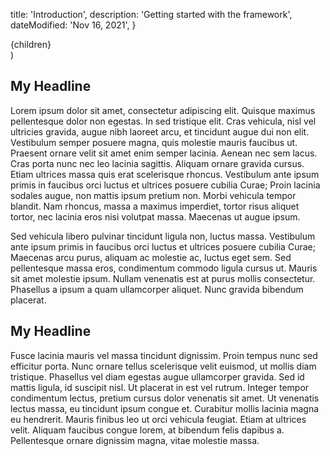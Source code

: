 
  title: 'Introduction',
  description: 'Getting started with the framework',
  dateModified: 'Nov 16, 2021',
}

  <FullPageShell>
    <Article meta={meta}>{children}</Article>
  </FullPageShell>
)

## My Headline

Lorem ipsum dolor sit amet, consectetur adipiscing elit. Quisque maximus
pellentesque dolor non egestas. In sed tristique elit. Cras vehicula, nisl vel
ultricies gravida, augue nibh laoreet arcu, et tincidunt augue dui non elit.
Vestibulum semper posuere magna, quis molestie mauris faucibus ut. Praesent
ornare velit sit amet enim semper lacinia. Aenean nec sem lacus. Cras porta nunc
nec leo lacinia sagittis. Aliquam ornare gravida cursus. Etiam ultrices massa
quis erat scelerisque rhoncus. Vestibulum ante ipsum primis in faucibus orci
luctus et ultrices posuere cubilia Curae; Proin lacinia sodales augue, non
mattis ipsum pretium non. Morbi vehicula tempor blandit. Nam rhoncus, massa a
maximus imperdiet, tortor risus aliquet tortor, nec lacinia eros nisi volutpat
massa. Maecenas ut augue ipsum.

Sed vehicula libero pulvinar tincidunt ligula non, luctus massa. Vestibulum ante
ipsum primis in faucibus orci luctus et ultrices posuere cubilia Curae; Maecenas
arcu purus, aliquam ac molestie ac, luctus eget sem. Sed pellentesque massa
eros, condimentum commodo ligula cursus ut. Mauris sit amet molestie ipsum.
Nullam venenatis est at purus mollis consectetur. Phasellus a ipsum a quam
ullamcorper aliquet. Nunc gravida bibendum placerat.

## My Headline

Fusce lacinia mauris vel massa tincidunt dignissim. Proin tempus nunc sed
efficitur porta. Nunc ornare tellus scelerisque velit euismod, ut mollis diam
tristique. Phasellus vel diam egestas augue ullamcorper gravida. Sed id mattis
ligula, id suscipit nisl. Ut placerat in est vel rutrum. Integer tempor
condimentum lectus, pretium cursus dolor venenatis sit amet. Ut venenatis lectus
massa, eu tincidunt ipsum congue et. Curabitur mollis lacinia magna eu
hendrerit. Mauris finibus leo ut orci vehicula feugiat. Etiam at ultrices velit.
Aliquam faucibus congue lorem, at bibendum felis dapibus a. Pellentesque ornare
dignissim magna, vitae molestie massa.
